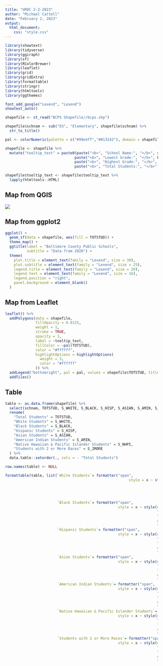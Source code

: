 ```yaml
---
title: "UROC 2-2-2023"
author: "Michael Cattell"
date: "February 2, 2023"
output: 
  html_document: 
    css: "style.css"
---
```


```r
library(showtext)
library(tidyverse)
library(ggiraph)
library(sf)
library(RColorBrewer)
library(leaflet)
library(grid)
library(gridExtra)
library(formattable)
library(stringr)
library(htmltools)
library(ggthemes)

font_add_google("Lexend", "Lexend")
showtext_auto()

shapefile <- st_read("BCPS Shapefile//bcps.shp")

shapefile$schnam <- sub("ES", "Elementary", shapefile$schnam) %>%
  str_to_title()

pal <- colorNumeric(palette = c("#99e4ff","#013142"), domain = shapefile$TOTSTUD)

shapefile <- shapefile %>%
  mutate("tooltip_text" = paste0(paste("<b>", "School Name:", "</b>", schnam), "</br>",
                                paste("<b>", "Lowest Grade:", "</b>", LOWGRADE), "</br>",
                                paste("<b>", "Highest Grade:", "</b>", HIGRADE), "</br>",
                                paste("<b>", "Total Students:", "</b>", TOTSTUD), "</br>"))

shapefile$tooltip_text <- shapefile$tooltip_text %>%
  lapply(htmltools::HTML)
```

## Map from QGIS

![](C:/Users/micha\Desktop\mjc-Spring-2023\UROC\February 2\bcps_ele_1_27_2023.jpg)

## Map from ggplot2

```r
ggplot() + 
  geom_sf(data = shapefile, aes(fill = TOTSTUD)) +
  theme_map() +
  ggtitle(label = "Baltimore County Public Schools",
          subtitle = "Data from 2020") +
  theme(
    plot.title = element_text(family = "Lexend", size = 30),
    plot.subtitle = element_text(family = "Lexend", size = 25),
    legend.title = element_text(family = "Lexend", size = 20),
    legend.text = element_text(family = "Lexend", size = 16),
    legend.position = "right",
    panel.background = element_blank()
  )
```

## Map from Leaflet

```r
leaflet() %>%
  addPolygons(data = shapefile,
              fillOpacity = 0.8125,
              weight = 1,
              stroke = TRUE,
              opacity = 1,
              label = ~tooltip_text,
              fillColor = ~pal(TOTSTUD),
              color = "#ffffff",
              highlightOptions = highlightOptions(
                weight = 3,
                color = "#ffffff"
              )) %>%
  addLegend("bottomright", pal = pal, values = shapefile$TOTSTUD, title = "Total Students") %>%
  addTiles()
```

## Table

```r
table <- as.data.frame(shapefile) %>%
  select(schnam, TOTSTUD, S_WHITE, S_BLACK, S_HISP, S_ASIAN, S_AMIN, S_NHPI, S_2MORE) %>%
  rename(
    "Total Students" = TOTSTUD,
    "White Students" = S_WHITE,
    "Black Students" = S_BLACK,
    "Hispanic Students" = S_HISP,
    "Asian Students" = S_ASIAN,
    "American Indian Students" = S_AMIN,
    "Native Hawaiian & Pacific Islander Students" = S_NHPI,
    "Students with 2 or More Races" = S_2MORE
  ) %>%
  data.table::setorder(., cols = - "Total Students")

row.names(table) <- NULL

formattable(table, list(`White Students`= formatter("span", 
                                                         style = x ~ style(display = "block",
                                                                           "border-radius" = "4px",
                                                                           "padding-right" = "4px",
                                                                           color = "white",
                                                                           "background-color" = csscolor(gradient(as.numeric(x), "#323232", "#99e4ff")))),
                        `Black Students`= formatter("span", 
                                                    style = x ~ style(display = "block",
                                                                      "border-radius" = "4px",
                                                                      "padding-right" = "4px",
                                                                      color = "white",
                                                                      "background-color" = csscolor(gradient(as.numeric(x), "#323232", "#99e4ff")))),
                        `Hispanic Students`= formatter("span", 
                                                    style = x ~ style(display = "block",
                                                                      "border-radius" = "4px",
                                                                      "padding-right" = "4px",
                                                                      color = "white",
                                                                      "background-color" = csscolor(gradient(as.numeric(x), "#323232", "#99e4ff")))),
                        `Asian Students`= formatter("span", 
                                                    style = x ~ style(display = "block",
                                                                      "border-radius" = "4px",
                                                                      "padding-right" = "4px",
                                                                      color = "white",
                                                                      "background-color" = csscolor(gradient(as.numeric(x), "#323232", "#99e4ff")))),
                        `American Indian Students`= formatter("span", 
                                                    style = x ~ style(display = "block",
                                                                      "border-radius" = "4px",
                                                                      "padding-right" = "4px",
                                                                      color = "white",
                                                                      "background-color" = csscolor(gradient(as.numeric(x), "#323232", "#99e4ff")))),
                        `Native Hawaiian & Pacific Islander Students`= formatter("span", 
                                                    style = x ~ style(display = "block",
                                                                      "border-radius" = "4px",
                                                                      "padding-right" = "4px",
                                                                      color = "white",
                                                                      "background-color" = csscolor(gradient(as.numeric(x), "#323232", "#99e4ff")))),
                        `Students with 2 or More Races`= formatter("span", 
                                                    style = x ~ style(display = "block",
                                                                      "border-radius" = "4px",
                                                                      "padding-right" = "4px",
                                                                      color = "white",
                                                                      "background-color" = csscolor(gradient(as.numeric(x), "#323232", "#99e4ff"))))))
```